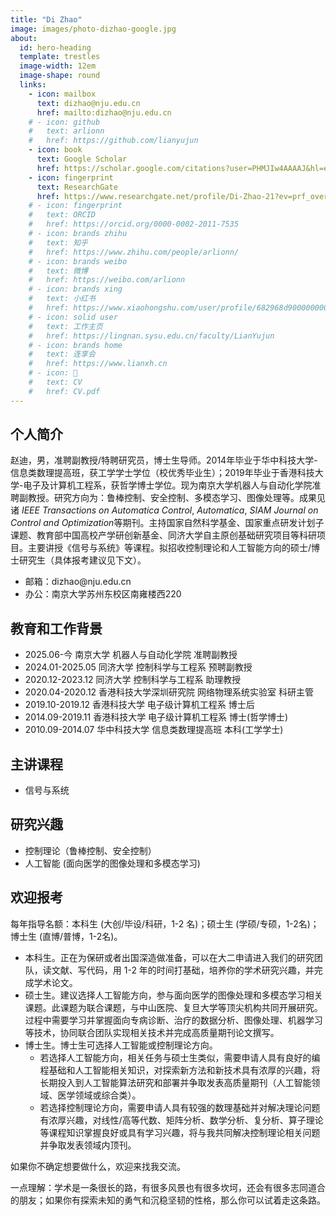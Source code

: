 ```yaml
---
title: "Di Zhao"
image: images/photo-dizhao-google.jpg
about:
  id: hero-heading
  template: trestles
  image-width: 12em
  image-shape: round
  links:
    - icon: mailbox
      text: dizhao@nju.edu.cn
      href: mailto:dizhao@nju.edu.cn
    # - icon: github
    #   text: arlionn
    #   href: https://github.com/lianyujun
    - icon: book
      text: Google Scholar
      href: https://scholar.google.com/citations?user=PHMJIw4AAAAJ&hl=en
    - icon: fingerprint
      text: ResearchGate
      href: https://www.researchgate.net/profile/Di-Zhao-21?ev=prf_overview
    # - icon: fingerprint
    #   text: ORCID
    #   href: https://orcid.org/0000-0002-2011-7535
    # - icon: brands zhihu
    #   text: 知乎
    #   href: https://www.zhihu.com/people/arlionn/
    # - icon: brands weibo
    #   text: 微博
    #   href: https://weibo.com/arlionn
    # - icon: brands xing
    #   text: 小红书
    #   href: https://www.xiaohongshu.com/user/profile/682968d9000000000a03da1a
    # - icon: solid user
    #   text: 工作主页
    #   href: https://lingnan.sysu.edu.cn/faculty/LianYujun
    # - icon: brands home
    #   text: 连享会
    #   href: https://www.lianxh.cn
    # - icon: 📝
    #   text: CV
    #   href: CV.pdf  
---
```


::: {#hero-heading}

## 个人简介

赵迪，男，准聘副教授/特聘研究员，博士生导师。2014年毕业于华中科技大学-信息类数理提高班，获工学学士学位（校优秀毕业生）；2019年毕业于香港科技大学-电子及计算机工程系，获哲学博士学位。现为南京大学机器人与自动化学院准聘副教授。研究方向为：鲁棒控制、安全控制、多模态学习、图像处理等。成果见诸 *IEEE Transactions on Automatica Control*, *Automatica*, *SIAM Journal on Control and Optimization*等期刊。主持国家自然科学基金、国家重点研发计划子课题、教育部中国高校产学研创新基金、同济大学自主原创基础研究项目等科研项目。主要讲授《信号与系统》等课程。拟招收控制理论和人工智能方向的硕士/博士研究生（具体报考建议见下文）。

- 邮箱：dizhao@nju.edu.cn
- 办公：南京大学苏州东校区南雍楼西220 

## 教育和工作背景

- 2025.06-今 南京大学 机器人与自动化学院 准聘副教授
- 2024.01-2025.05 同济大学 控制科学与工程系 预聘副教授
- 2020.12-2023.12 同济大学 控制科学与工程系 助理教授
- 2020.04-2020.12 香港科技大学深圳研究院 网络物理系统实验室 科研主管
- 2019.10-2019.12 香港科技大学 电子级计算机工程系 博士后
- 2014.09-2019.11 香港科技大学 电子级计算机工程系 博士(哲学博士)
- 2010.09-2014.07 华中科技大学 信息类数理提高班 本科(工学学士)

## 主讲课程
- 信号与系统

## 研究兴趣

- 控制理论（鲁棒控制、安全控制）
- 人工智能 (面向医学的图像处理和多模态学习)

## 欢迎报考

每年指导名额：本科生 (大创/毕设/科研，1-2 名)；硕士生 (学硕/专硕，1-2名)；博士生 (直博/普博，1-2名)。

- 本科生。正在为保研或者出国深造做准备，可以在大二申请进入我们的研究团队，读文献、写代码，用 1-2 年的时间打基础，培养你的学术研究兴趣，并完成学术论文。
- 硕士生。建议选择人工智能方向，参与面向医学的图像处理和多模态学习相关课题。此课题为联合课题，与中山医院、复旦大学等顶尖机构共同开展研究。过程中需要学习并掌握面向专病诊断、治疗的数据分析、图像处理、机器学习等技术，协同联合团队实现相关技术并完成高质量期刊论文撰写。
- 博士生。博士生可选择人工智能或控制理论方向。
  - 若选择人工智能方向，相关任务与硕士生类似，需要申请人具有良好的编程基础和人工智能相关知识，对探索新方法和新技术具有浓厚的兴趣，将长期投入到人工智能算法研究和部署并争取发表高质量期刊（人工智能领域、医学领域或综合类）。
  - 若选择控制理论方向，需要申请人具有较强的数理基础并对解决理论问题有浓厚兴趣，对线性/高等代数、矩阵分析、数学分析、复分析、算子理论等课程知识掌握良好或具有学习兴趣，将与我共同解决控制理论相关问题并争取发表领域内顶刊。

如果你不确定想要做什么，欢迎来找我交流。

一点理解：学术是一条很长的路，有很多风景也有很多坎坷，还会有很多志同道合的朋友；如果你有探索未知的勇气和沉稳坚韧的性格，那么你可以试着走这条路。
:::
